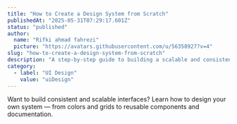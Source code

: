 ```yaml
---
title: "How to Create a Design System from Scratch"
publishedAt: "2025-05-31T07:29:17.601Z"
status: "published"
author:
  name: "Rifki ahmad fahrezi"
  picture: "https://avatars.githubusercontent.com/u/56358927?v=4"
slug: "how-to-create-a-design-system-from-scratch"
description: "A step-by-step guide to building a scalable and consistent design system for your product — including colors, typography, components, and documentation."
category:
  - label: "UI Design"
    value: "uiDesign"
---
```


Want to build consistent and scalable interfaces? Learn how to design your own system — from colors and grids to reusable components and documentation.